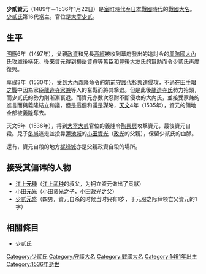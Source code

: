 {{multiple issues|
{{refimprove|time=2013-07-08T02:36:44+00:00}}
{{unreferenced|time=2013-07-08T02:36:44+00:00}}
}}
{{japanese|japanese=少弐 資元|kana=しょうに すけもと|romaji=Shiyōni Sukemoto}}
'''少貳資元'''（1489年－1536年1月22日）是[[室町時代|室町時代]]至[[日本戰國時代|日本戰國時代]]的[[戰國大名|戰國大名]]。[[少贰氏|少贰氏]]第16代當主。官位是[[大宰少贰|大宰少贰]]。

== 生平 ==
[[明應_(日本)|明應]]6年（1497年），父親[[少貳政資|政資]]和兄長[[少貳高經|高經]]被收到幕府發出的追討令的[[周防國|周防國]][[大內氏|大內氏]]攻滅後橫死。後來資元得到[[横岳資貞|横岳資貞]]等舊臣和[[豐後|豐後]][[大友氏|大友氏]]的幫助而令少贰氏再度復興。

[[享祿|享祿]]3年（1530年），受到[[大內義隆|大內義隆]]命令的[[筑前|筑前]][[守護代|守護代]][[杉興連|杉興連]]侵攻，不過在[[田手畷之戰|田手畷之戰]]中因為家臣[[龍造寺家兼|龍造寺家兼]]等人的奮戰而將其撃退。但是此後[[龍造寺氏|龍造寺氏]]勢力抬頭，而少贰氏的勢力則漸漸衰退。而資元亦數次忍耐不斷侵攻的大內氏，並接受家兼的進言而與義隆結立和議，但是這個和議是謀略，[[天文_(後奈良天皇)|天文]]4年（1535年），資元的領地全部被義隆奪去。

天文5年（1536年），得到[[大宰大贰|大宰大贰]]官位的義隆令[[陶興房|陶興房]]攻撃資元，最後資元自殺。兒子[[少貳冬尚|冬尚]]逃走並投靠[[蓮池城|蓮池城]]的[[小田資光|小田資光]]（[[小田政光|政光]]的父親），保留少贰氏的血脈。

還有，資元自殺的地方[[梶峰城|梶峰城]]亦是父親政資自殺的場所。

== 接受其偏讳的人物 ==
* [[江上元種|江上'''元'''種]]（[[江上武种|江上武种]]的叔父，为拥立资元做出了贡献）
* [[小田元光|小田'''元'''光]]（小田资光之子，[[小田政光|小田政光]]之父）
* [[少贰元盛|少贰'''元'''盛]]（四男，資元自杀的时候当时只有1岁，于元服之际拜领亡父資元的1字）

== 相關條目 ==
*[[少贰氏|少贰氏]]

{{少貳氏當主}}
[[Category:少貳氏|Category:少貳氏]]
[[Category:守護大名|Category:守護大名]]
[[Category:戰國大名|Category:戰國大名]]
[[Category:1491年出生|Category:1491年出生]]
[[Category:1536年逝世|Category:1536年逝世]]